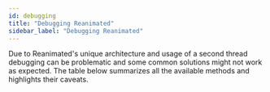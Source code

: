 ```yaml
---
id: debugging
title: "Debugging Reanimated"
sidebar_label: "Debugging Reanimated"
---
```



Due to Reanimated's unique architecture and usage of a second thread debugging
can be problematic and some common solutions might not work as expected.
The table below summarizes all the available methods and highlights their caveats.

<BasicTable />